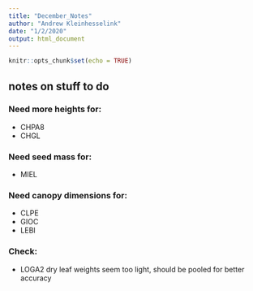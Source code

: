 ```yaml
---
title: "December_Notes"
author: "Andrew Kleinhesselink"
date: "1/2/2020"
output: html_document
---
```


```r
knitr::opts_chunk$set(echo = TRUE)
```

## notes on stuff to do 

### Need more heights for: 

 - CHPA8
 - CHGL

### Need seed mass for:

 - MIEL

### Need canopy dimensions for: 

 - CLPE
 - GIOC
 - LEBI

### Check: 

  - LOGA2 dry leaf weights seem too light, should be pooled for better accuracy

